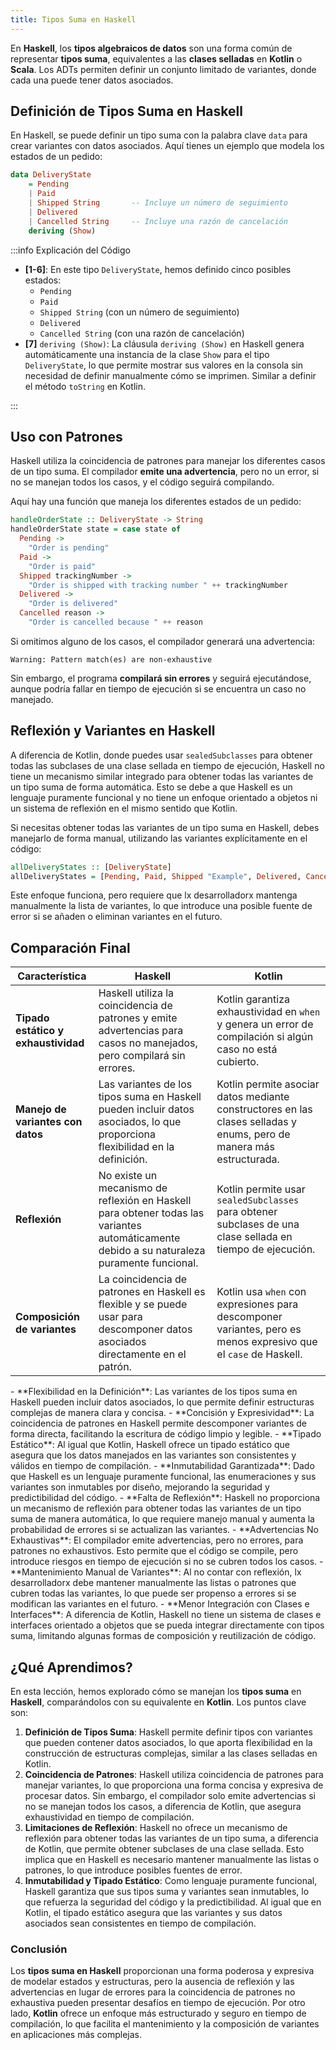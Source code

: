 ```yaml
---
title: Tipos Suma en Haskell
---
```


<ReadingTime/>

En **Haskell**, los **tipos algebraicos de datos** son una forma común de representar **tipos suma**, equivalentes a las **clases selladas** en **Kotlin** o **Scala**. Los ADTs permiten definir un conjunto limitado de variantes, donde cada una puede tener datos asociados.

## Definición de Tipos Suma en Haskell

En Haskell, se puede definir un tipo suma con la palabra clave `data` para crear variantes con datos asociados. Aquí tienes un ejemplo que modela los estados de un pedido:

```haskell showLineNumbers
data DeliveryState
    = Pending
    | Paid
    | Shipped String       -- Incluye un número de seguimiento
    | Delivered
    | Cancelled String     -- Incluye una razón de cancelación
    deriving (Show)
```

:::info Explicación del Código

- **[1-6]**: En este tipo `DeliveryState`, hemos definido cinco posibles estados:
    - `Pending`
    - `Paid`
    - `Shipped String` (con un número de seguimiento)
    - `Delivered`
    - `Cancelled String` (con una razón de cancelación)
- **[7]** `deriving (Show)`: La cláusula `deriving (Show)` en Haskell genera automáticamente una instancia de la clase `Show` para el tipo `DeliveryState`, lo que permite mostrar sus valores en la consola sin necesidad de definir manualmente cómo se imprimen. Similar a definir el método ``toString`` en Kotlin.

:::

## Uso con Patrones

Haskell utiliza la coincidencia de patrones para manejar los diferentes casos de un tipo suma. El compilador **emite una advertencia**, pero no un error, si no se manejan todos los casos, y el código seguirá compilando.

Aquí hay una función que maneja los diferentes estados de un pedido:

```haskell showLineNumbers
handleOrderState :: DeliveryState -> String
handleOrderState state = case state of
  Pending ->
    "Order is pending"
  Paid ->
    "Order is paid"
  Shipped trackingNumber ->
    "Order is shipped with tracking number " ++ trackingNumber
  Delivered ->
    "Order is delivered"
  Cancelled reason ->
    "Order is cancelled because " ++ reason
```

Si omitimos alguno de los casos, el compilador generará una advertencia:

```
Warning: Pattern match(es) are non-exhaustive
```

Sin embargo, el programa **compilará sin errores** y seguirá ejecutándose, aunque podría fallar en tiempo de ejecución si se encuentra un caso no manejado.

## Reflexión y Variantes en Haskell

A diferencia de Kotlin, donde puedes usar `sealedSubclasses` para obtener todas las subclases de una clase sellada en tiempo de ejecución, Haskell no tiene un mecanismo similar integrado para obtener todas las variantes de un tipo suma de forma automática. Esto se debe a que Haskell es un lenguaje puramente funcional y no tiene un enfoque orientado a objetos ni un sistema de reflexión en el mismo sentido que Kotlin.

Si necesitas obtener todas las variantes de un tipo suma en Haskell, debes manejarlo de forma manual, utilizando las variantes explícitamente en el código:

```haskell showLineNumbers
allDeliveryStates :: [DeliveryState]
allDeliveryStates = [Pending, Paid, Shipped "Example", Delivered, Cancelled "Example"]
```

Este enfoque funciona, pero requiere que lx desarrolladorx mantenga manualmente la lista de variantes, lo que introduce una posible fuente de error si se añaden o eliminan variantes en el futuro.


## Comparación Final

| **Característica**                  | **Haskell**                                                                                                                                 | **Kotlin**                                                                                                           |
|-------------------------------------|---------------------------------------------------------------------------------------------------------------------------------------------|----------------------------------------------------------------------------------------------------------------------|
| **Tipado estático y exhaustividad** | Haskell utiliza la coincidencia de patrones y emite advertencias para casos no manejados, pero compilará sin errores.                       | Kotlin garantiza exhaustividad en `when` y genera un error de compilación si algún caso no está cubierto.            |
| **Manejo de variantes con datos**   | Las variantes de los tipos suma en Haskell pueden incluir datos asociados, lo que proporciona flexibilidad en la definición.                | Kotlin permite asociar datos mediante constructores en las clases selladas y enums, pero de manera más estructurada. |
| **Reflexión**                       | No existe un mecanismo de reflexión en Haskell para obtener todas las variantes automáticamente debido a su naturaleza puramente funcional. | Kotlin permite usar `sealedSubclasses` para obtener subclases de una clase sellada en tiempo de ejecución.           |
| **Composición de variantes**        | La coincidencia de patrones en Haskell es flexible y se puede usar para descomponer datos asociados directamente en el patrón.              | Kotlin usa `when` con expresiones para descomponer variantes, pero es menos expresivo que el `case` de Haskell.      |

<ProCons>
    <Pros>
        - **Flexibilidad en la Definición**: Las variantes de los tipos suma en Haskell pueden incluir datos asociados, lo que permite definir estructuras complejas de manera clara y concisa.
        - **Concisión y Expresividad**: La coincidencia de patrones en Haskell permite descomponer variantes de forma directa, facilitando la escritura de código limpio y legible.
        - **Tipado Estático**: Al igual que Kotlin, Haskell ofrece un tipado estático que asegura que los datos manejados en las variantes son consistentes y válidos en tiempo de compilación.
        - **Inmutabilidad Garantizada**: Dado que Haskell es un lenguaje puramente funcional, las enumeraciones y sus variantes son inmutables por diseño, mejorando la seguridad y predictibilidad del código.
    </Pros>
    <Cons>
        - **Falta de Reflexión**: Haskell no proporciona un mecanismo de reflexión para obtener todas las variantes de un tipo suma de manera automática, lo que requiere manejo manual y aumenta la probabilidad de errores si se actualizan las variantes.
        - **Advertencias No Exhaustivas**: El compilador emite advertencias, pero no errores, para patrones no exhaustivos. Esto permite que el código se compile, pero introduce riesgos en tiempo de ejecución si no se cubren todos los casos.
        - **Mantenimiento Manual de Variantes**: Al no contar con reflexión, lx desarrolladorx debe mantener manualmente las listas o patrones que cubren todas las variantes, lo que puede ser propenso a errores si se modifican las variantes en el futuro.
        - **Menor Integración con Clases e Interfaces**: A diferencia de Kotlin, Haskell no tiene un sistema de clases e interfaces orientado a objetos que se pueda integrar directamente con tipos suma, limitando algunas formas de composición y reutilización de código.
    </Cons>
</ProCons>

## ¿Qué Aprendimos?

En esta lección, hemos explorado cómo se manejan los **tipos suma** en **Haskell**, comparándolos con su equivalente en **Kotlin**. Los puntos clave son:

1. **Definición de Tipos Suma**: Haskell permite definir tipos con variantes que pueden contener datos asociados, lo que aporta flexibilidad en la construcción de estructuras complejas, similar a las clases selladas en Kotlin.
2. **Coincidencia de Patrones**: Haskell utiliza coincidencia de patrones para manejar variantes, lo que proporciona una forma concisa y expresiva de procesar datos. Sin embargo, el compilador solo emite advertencias si no se manejan todos los casos, a diferencia de Kotlin, que asegura exhaustividad en tiempo de compilación.
3. **Limitaciones de Reflexión**: Haskell no ofrece un mecanismo de reflexión para obtener todas las variantes de un tipo suma, a diferencia de Kotlin, que permite obtener subclases de una clase sellada. Esto implica que en Haskell es necesario mantener manualmente las listas o patrones, lo que introduce posibles fuentes de error.
4. **Inmutabilidad y Tipado Estático**: Como lenguaje puramente funcional, Haskell garantiza que sus tipos suma y variantes sean inmutables, lo que refuerza la seguridad del código y la predictibilidad. Al igual que en Kotlin, el tipado estático asegura que las variantes y sus datos asociados sean consistentes en tiempo de compilación.

### Conclusión

Los **tipos suma en Haskell** proporcionan una forma poderosa y expresiva de modelar estados y estructuras, pero la ausencia de reflexión y las advertencias en lugar de errores para la coincidencia de patrones no exhaustiva pueden presentar desafíos en tiempo de ejecución. Por otro lado, **Kotlin** ofrece un enfoque más estructurado y seguro en tiempo de compilación, lo que facilita el mantenimiento y la composición de variantes en aplicaciones más complejas.
